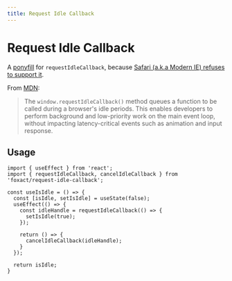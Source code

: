 ```yaml
---
title: Request Idle Callback
---
```


# Request Idle Callback


<ExportMetaInfo />

A [ponyfill](https://github.com/sindresorhus/ponyfill) for `requestIdleCallback`, because [Safari (a.k.a Modern IE) refuses to support it](https://caniuse.com/?search=requestIdleCallback).

From [MDN](https://developer.mozilla.org/en-US/docs/Web/API/Window/requestIdleCallback):

> The `window.requestIdleCallback()` method queues a function to be called during a browser's idle periods. This enables developers to perform background and low-priority work on the main event loop, without impacting latency-critical events such as animation and input response.

## Usage

```tsx
import { useEffect } from 'react';
import { requestIdleCallback, cancelIdleCallback } from 'foxact/request-idle-callback';

const useIsIdle = () => {
  const [isIdle, setIsIdle] = useState(false);
  useEffect(() => {
    const idleHandle = requestIdleCallback(() => {
      setIsIdle(true);
    });

    return () => {
      cancelIdleCallback(idleHandle);
    }
  });

  return isIdle;
}
```
